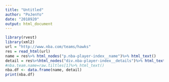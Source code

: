 ```yaml
---
title: "Untitled"
author: "PoJenYo"
date: "2018920"
output: html_document
---
```


```r
library(rvest)
library(xml2)
url = "http://www.nba.com/teams/hawks"
res = read_html(url)
name = res%>% html_nodes("p.nba-player-index__name")%>% html_text()
detail = res%>%html_nodes("div.nba-player-index__details")%>% html_text()
#nba.team.name=raw.tiltles[1]%>% html_text()
nba.df <- data.frame(name, detail)
print(nba.df)

```
